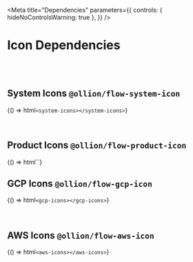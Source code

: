 
<Meta
  title="Dependencies"
  parameters={{
    controls: { hideNoControlsWarning: true },
  }}
/>

# Icon Dependencies

<br />
<br />

## System Icons `@ollion/flow-system-icon`

<f-divider></f-divider>

<Story name="System Icons">{() => html`<system-icons></system-icons>`}</Story>

<br />

## Product Icons `@ollion/flow-product-icon`

<f-divider></f-divider>

<Story name="Product Icons">
  {() => html`<product-icons></product-icons>`}
</Story>

<br />

## GCP Icons `@ollion/flow-gcp-icon`

<f-divider></f-divider>

<Story name="GCP Icons">{() => html`<gcp-icons></gcp-icons>`}</Story>

<br />

## AWS Icons `@ollion/flow-aws-icon`

<f-divider></f-divider>

<Story name="AWS Icons">{() => html`<aws-icons></aws-icons>`}</Story>
